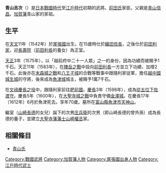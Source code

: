 {{unreferenced|time=2015-12-19T05:00:32+00:00}}
{{日本武士
|名稱= 青山 吉次
|圖片名稱= 
|圖片大小= 
|圖片說明= 
|時代= [[日本戰國時代|日本戰國時代]]－[[江戶時代|江戶時代]]初期
|出生日期= [[天文_(後奈良天皇)|天文]]11年（1542年）
|出生地點= 
|逝世日期= [[慶長|慶長]]17年（1612年）
|逝世地點= 
|假名= 
|羅馬字= 
|幼名= 
|改名= 
|别名= 與三、佐渡（通稱）
|諡号= 
|神号= 
|戒名= 
|洗禮名= 
|墓所= [[富山縣|富山縣]][[魚津市|魚津市]][[天神山|天神山]]
|朝廷官位= [[從五位下|從五位下]][[佐渡守|佐渡守]]
|幕府職位= 
|主君= [[織田信長|織田信長]]→[[前田利家|前田利家]]→[[前田利長|利長]]
|藩= [[加賀藩|加賀藩]]
|氏族= [[青山氏|青山氏]]
|父母= 父：[[青山信昌|青山信昌]]
|養父= 
|養母= 
|兄弟= 
|姐妹= 
|正室= [[長壽院|長壽院]]（[[寺西九兵衛|寺西九兵衛]]的女兒，母親是[[前田利昌|前田利昌]]的女兒，[[前田利長|前田利長]]的養女）<BR>[[山崎長德|山崎長德]]的女兒（繼室）
|側室= 
|嗣子= 
|嗣女= 
|養子= [[青山長正|長正]]
|養女= 
}}
{{japanese|japanese=青山 吉次|kana=あおやま よしつぐ|romaji=Aoyama Yoshitsugu}}
'''青山吉次'''（{{bd|1542年||1612年||}}）是[[日本戰國時代|日本戰國時代]]至[[江戶時代|江戶時代]]初期的武將。[[前田氏|前田氏]]家臣。父親是[[青山信昌|青山信昌]]。[[加賀藩|加賀藩]]青山家的家祖。

== 生平 ==
在[[天文_(後奈良天皇)|天文]]11年（1542年）於[[尾張國|尾張國]]出生。在15歲時仕於[[織田信長|織田信長]]，之後仕於[[前田利家|前田利家]]，迎[[長壽院|長壽院]]（[[前田利長|前田利長]]的養女）為正室。

[[天正_(日本)|天正]]3年（1575年），以「越前府中二十一人眾」之一的身份，因為功績而被賜予1千石。天正11年（1583年），在[[賤岳之戰|賤岳之戰]]中投向[[前田利長|前田利長]]一方並立下功績，加增2千石。此後亦在[[末森城之戰|末森城之戰]]和[[八王子城|八王子城]]的合戰等戰事中跟隨利家従軍，擔任[[越中國|越中國]][[城生城|城生城]]的守將，後來成為[[魚津城|魚津城]]城主，被賜予1萬7千石。

在[[文祿慶長之役|文祿慶長之役]]中，跟隨利家前往[[肥前國|肥前國]]。[[慶長|慶長]]3年（1598年），成為[[從五位下|從五位下]][[佐渡守|佐渡守]]。慶長5年（1600年），在[[大聖寺城之戰|大聖寺城之戰]]中負責守備[[金澤城|金澤城]]。在慶長17年（1612年）6月於魚津死去。享年70歲。墓所在[[富山縣|富山縣]][[魚津市|魚津市]][[天神山|天神山]]。

繼室（[[山崎長德|山崎長德]]的女兒）誕下的次男[[青山庄兵衛|庄兵衛]]的次男（即山崎長德的曾外孫）成為長德的養子，並建立[[大聖寺藩|大聖寺藩]][[藩士|藩士]][[山崎權丞|山崎權丞]]家。

== 相關條目 ==
*[[青山氏|青山氏]]

[[Category:戰國武將|Category:戰國武將]]
[[Category:加賀藩人物|Category:加賀藩人物]]
[[Category:尾張國出身人物|Category:尾張國出身人物]]
[[Category:江戶時代武士|Category:江戶時代武士]]